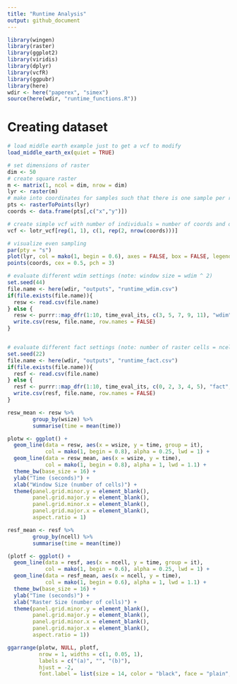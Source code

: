 ```yaml
---
title: "Runtime Analysis"
output: github_document
---
```

```r
library(wingen)
library(raster)
library(ggplot2)
library(viridis)
library(dplyr)
library(vcfR)
library(ggpubr)
library(here)
wdir <- here("paperex", "simex")
source(here(wdir, "runtime_functions.R"))
```


# Creating dataset

```r
# load middle earth example just to get a vcf to modify
load_middle_earth_ex(quiet = TRUE)

# set dimensions of raster
dim <- 50
# create square raster
m <- matrix(1, ncol = dim, nrow = dim)
lyr <- raster(m)
# make into coordinates for samples such that there is one sample per raster cell
pts <- rasterToPoints(lyr)
coords <- data.frame(pts[,c("x","y")])

# create simple vcf with number of individuals = number of coords and only one locus
vcf <- lotr_vcf[rep(1, 1), c(1, rep(2, nrow(coords)))]

# visualize even sampling
par(pty = "s")
plot(lyr, col = mako(1, begin = 0.6), axes = FALSE, box = FALSE, legend = FALSE)
points(coords, cex = 0.5, pch = 3)
```


```r

# evaluate different wdim settings (note: window size = wdim ^ 2)
set.seed(44)
file.name <- here(wdir, "outputs", "runtime_wdim.csv")
if(file.exists(file.name)){
  resw <- read.csv(file.name)
} else {
  resw <- purrr::map_dfr(1:10, time_eval_its, c(3, 5, 7, 9, 11), "wdim", vcf, coords, lyr)
  write.csv(resw, file.name, row.names = FALSE)
}


# evaluate different fact settings (note: number of raster cells = ncell(aggregate(lyr, fact)))
set.seed(22)
file.name <- here(wdir, "outputs", "runtime_fact.csv")
if(file.exists(file.name)){
  resf <- read.csv(file.name)
} else {
  resf <- purrr::map_dfr(1:10, time_eval_its, c(0, 2, 3, 4, 5), "fact", vcf, coords, lyr)
  write.csv(resf, file.name, row.names = FALSE)
}

```

```r
resw_mean <- resw %>% 
        group_by(wsize) %>% 
        summarise(time = mean(time))

plotw <- ggplot() +
  geom_line(data = resw, aes(x = wsize, y = time, group = it), 
            col = mako(1, begin = 0.8), alpha = 0.25, lwd = 1) +
  geom_line(data = resw_mean, aes(x = wsize, y = time), 
            col = mako(1, begin = 0.8), alpha = 1, lwd = 1.1) +
  theme_bw(base_size = 16) + 
  ylab("Time (seconds)") +
  xlab("Window Size (number of cells)") +
  theme(panel.grid.minor.y = element_blank(), 
        panel.grid.major.y = element_blank(),
        panel.grid.minor.x = element_blank(), 
        panel.grid.major.x = element_blank(),
        aspect.ratio = 1)
```



```r
resf_mean <- resf %>% 
        group_by(ncell) %>% 
        summarise(time = mean(time))

(plotf <- ggplot() +
  geom_line(data = resf, aes(x = ncell, y = time, group = it), 
            col = mako(1, begin = 0.6), alpha = 0.25, lwd = 1) +
  geom_line(data = resf_mean, aes(x = ncell, y = time),
            col = mako(1, begin = 0.6), alpha = 1, lwd = 1.1) +
  theme_bw(base_size = 16) + 
  ylab("Time (seconds)") +
  xlab("Raster Size (number of cells)") +
  theme(panel.grid.minor.y = element_blank(), 
        panel.grid.major.y = element_blank(),
        panel.grid.minor.x = element_blank(), 
        panel.grid.major.x = element_blank(),
        aspect.ratio = 1))

```

```r
ggarrange(plotw, NULL, plotf, 
          nrow = 1, widths = c(1, 0.05, 1),
          labels = c("(a)", "", "(b)"), 
          hjust = -2,
          font.label = list(size = 14, color = "black", face = "plain", family = NULL))
```

